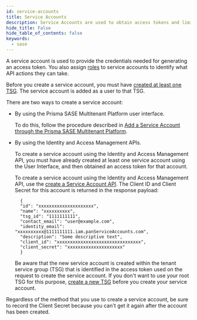 ```yaml
---
id: service-accounts
title: Service Accounts
description: Service Accounts are used to obtain access tokens and limit access to SASE APIs.
hide_title: False
hide_table_of_contents: false
keywords:
  - sase
---
```


A service account is used to provide the credentials needed for generating an access token.
You also assign [roles](/sase/docs/roles) to service accounts to identify what API actions
they can take.

Before you create a service account, you must have
[created at least one TSG](/sase/docs/tenant-service-groups). The service
account is added as a user to that TSG.

There are two ways to create a service account:

- By using the Prisma SASE Multitenant Platform user interface.

  To do this, follow the procedure described in
  [Add a Service Account through the Prisma SASE Multitenant
  Platform](https://docs.paloaltonetworks.com/sase/prisma-sase-multitenant-platform/manage-access-permissions-multitenants/add-service-accounts).

- By using the Identity and Access Management APIs.

  To create a service account using the Identity and Access Management API, you must have already
  created at least one service account using the User Interface, and then obtained an access token for
  that account.

  To create a service account using the Identity and Access Management API, use the
  [create a Service Account
  API](/sase/api/iam/create-a-service-account).
  The Client ID and Client Secret for this account is returned in the response payload:

        {
        "id": "xxxxxxxxxxxxxxxxxxxxx",
        "name": "xxxxxxxxxx",
        "tsg_id": "1111111111",
        "contact_email": "user@example.com",
        "identity_email": "xxxxxxxxxx@1111111111.iam.panServiceAccounts.com",
        "description": "Some descriptive text",
        "client_id": "xxxxxxxxxxxxxxxxxxxxxxxxxxxxxxxx",
        "client_secret": "xxxxxxxxxxxxxxxxxxxxx"
        }

  Be aware that the new service account is created within the tenant service group (TSG)
  that is identified in the access token used on the request to create the service
  account. If you don't want to use your root TSG for this purpose,
  [create a new TSG](/sase/api/tenancy/create-a-tenant-service-group)
  before you create your service account.

Regardless of the method that you use to create a service account, be sure to record the
Client Secret because you can't get it again after the account has been created.
